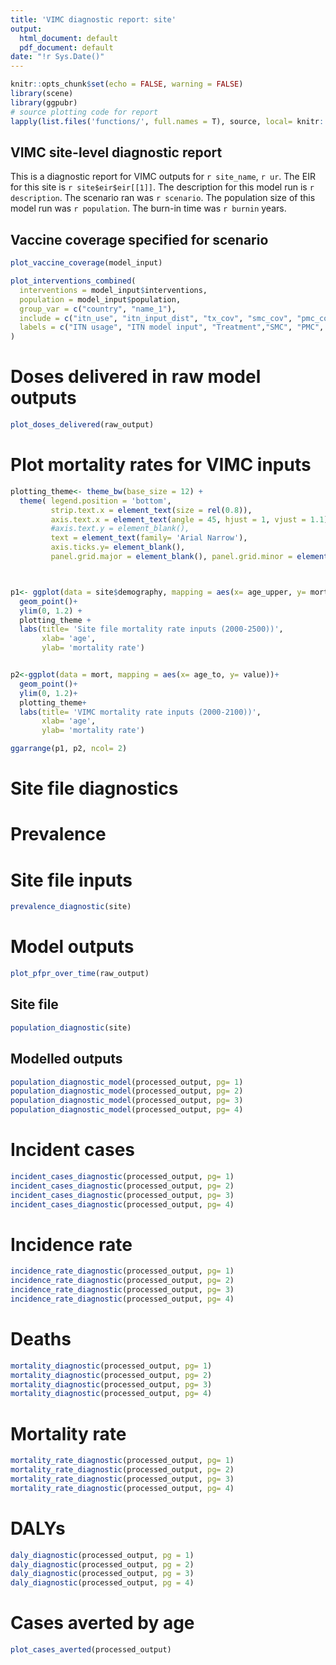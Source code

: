```yaml
---
title: 'VIMC diagnostic report: site'
output:
  html_document: default
  pdf_document: default
date: "!r Sys.Date()"
---
```


```r
knitr::opts_chunk$set(echo = FALSE, warning = FALSE)
library(scene)
library(ggpubr)
# source plotting code for report
lapply(list.files('functions/', full.names = T), source, local= knitr::knit_global())


```

## VIMC site-level diagnostic report

This is a diagnostic report for VIMC outputs for `r site_name`, `r ur`. The EIR for this site is `r site$eir$eir[[1]]`. The description for this model run is `r description`. The scenario ran was `r scenario`. The population size of this model run was `r population`. The burn-in time was `r burnin` years.  

## Vaccine coverage specified for scenario
```r

plot_vaccine_coverage(model_input)

plot_interventions_combined(
  interventions = model_input$interventions,
  population = model_input$population,
  group_var = c("country", "name_1"),
  include = c("itn_use", "itn_input_dist", "tx_cov", "smc_cov", "pmc_cov", "rtss_cov"),
  labels = c("ITN usage", "ITN model input", "Treatment","SMC", "PMC", "RTSS")
)


```
# Doses delivered in raw model outputs

```r
plot_doses_delivered(raw_output)


```
#   Plot mortality rates for VIMC inputs

```r

plotting_theme<- theme_bw(base_size = 12) +
  theme( legend.position = 'bottom',
         strip.text.x = element_text(size = rel(0.8)),
         axis.text.x = element_text(angle = 45, hjust = 1, vjust = 1.1), 
         #axis.text.y = element_blank(),
         text = element_text(family= 'Arial Narrow'),
         axis.ticks.y= element_blank(), 
         panel.grid.major = element_blank(), panel.grid.minor = element_blank()) 



p1<- ggplot(data = site$demography, mapping = aes(x= age_upper, y= mortality_rate))+
  geom_point()+
  ylim(0, 1.2) +
  plotting_theme +
  labs(title= 'Site file mortality rate inputs (2000-2500))',
       xlab= 'age',
       ylab= 'mortality rate')


p2<-ggplot(data = mort, mapping = aes(x= age_to, y= value))+
  geom_point()+
  ylim(0, 1.2)+
  plotting_theme+
  labs(title= 'VIMC mortality rate inputs (2000-2100))',
       xlab= 'age',
       ylab= 'mortality rate')

ggarrange(p1, p2, ncol= 2)

```
# Site file diagnostics
# Prevalence 
# Site file inputs
```r

prevalence_diagnostic(site)


```
# Model outputs
```r
plot_pfpr_over_time(raw_output)
```

## Site file
```r

population_diagnostic(site)


```

## Modelled outputs

```r
population_diagnostic_model(processed_output, pg= 1)
population_diagnostic_model(processed_output, pg= 2)
population_diagnostic_model(processed_output, pg= 3)
population_diagnostic_model(processed_output, pg= 4)


```

# Incident cases
```r

incident_cases_diagnostic(processed_output, pg= 1)
incident_cases_diagnostic(processed_output, pg= 2)
incident_cases_diagnostic(processed_output, pg= 3)
incident_cases_diagnostic(processed_output, pg= 4)


```

#   Incidence rate 
```r

incidence_rate_diagnostic(processed_output, pg= 1)
incidence_rate_diagnostic(processed_output, pg= 2)
incidence_rate_diagnostic(processed_output, pg= 3)
incidence_rate_diagnostic(processed_output, pg= 4)

```

# Deaths

```r

mortality_diagnostic(processed_output, pg= 1)
mortality_diagnostic(processed_output, pg= 2)
mortality_diagnostic(processed_output, pg= 3)
mortality_diagnostic(processed_output, pg= 4)

```

# Mortality rate 
```r

mortality_rate_diagnostic(processed_output, pg= 1)
mortality_rate_diagnostic(processed_output, pg= 2)
mortality_rate_diagnostic(processed_output, pg= 3)
mortality_rate_diagnostic(processed_output, pg= 4)

```

# DALYs
```r

daly_diagnostic(processed_output, pg = 1)
daly_diagnostic(processed_output, pg = 2)
daly_diagnostic(processed_output, pg = 3)
daly_diagnostic(processed_output, pg = 4)
```


# Cases averted by age

```r
plot_cases_averted(processed_output)

```

